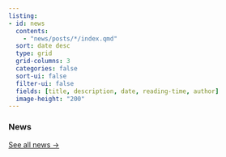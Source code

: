 ```yaml
---
listing:
- id: news
  contents:
    - "news/posts/*/index.qmd"
  sort: date desc
  type: grid
  grid-columns: 3
  categories: false
  sort-ui: false
  filter-ui: false
  fields: [title, description, date, reading-time, author]
  image-height: "200"
---
```


### News

::: {#news}

:::

[See all news &rarr;](news/)


```{=html}
<style>
  /* hide default Quarto grid once JS enhancement is active */
  #listing-news.enhanced-carousel .list.grid.quarto-listing-cols-3 {
    display: none !important;
  }

  /* carousel wrapper */
  #carousel-container {
    width: 100%;
    overflow: hidden;
    position: relative;
  }
  /* focus outline for accessibility */
  #carousel-container:focus {
    outline: 2px solid #007acc;
    outline-offset: 4px;
  }

  /* sliding track */
  #carousel-track {
    display: flex;
    align-items: flex-start;
    transition: transform 0.5s ease;
    will-change: transform;
  }

  /* each slide sizing & height animation */
  #carousel-track > .g-col-1 {
    flex: 0 0 33.3333%;
    padding: 1rem;
    box-sizing: border-box;
    display: block !important;
    transition: height 0.3s ease;
  }

  /* single‑column on mobile */
  @media (max-width: 768px) {
    #carousel-track > .g-col-1 {
      flex: 0 0 100%;
    }
  }

  /* remove default card styling */
  #carousel-track > .g-col-1 .card {
    background: none;
    box-shadow: none;
    border: none;
  }

  /* trim default listing padding */
  .quarto-listing {
    padding-bottom: 0 !important;
  }
</style>

<script>
  // initialize carousel after DOM is ready
  document.addEventListener('DOMContentLoaded', function () {
    const listing = document.getElementById('listing-news');
    if (!listing) return;
    listing.classList.add('enhanced-carousel'); // flag JS enhancement

    const items = Array.from(
      listing.querySelectorAll('.list.grid.quarto-listing-cols-3 > .g-col-1')
    ); // collect slides
    const N = items.length; // total number of slides
    if (!N) return;

    // create carousel wrapper with accessibility roles
    const carouselContainer = document.createElement('div');
    carouselContainer.id = 'carousel-container';
    carouselContainer.setAttribute('role', 'region');
    carouselContainer.setAttribute('aria-live', 'polite');
    carouselContainer.setAttribute('tabindex', '0');

    // create track element
    const carouselTrack = document.createElement('div');
    carouselTrack.id = 'carousel-track';

    items.forEach(i => carouselTrack.appendChild(i)); // move slides into track
    carouselContainer.appendChild(carouselTrack);
    listing.parentNode.insertBefore(carouselContainer, listing.nextSibling); // insert carousel

    // determine items per view (responsive)
    function getItemsPerView() { return window.innerWidth < 768 ? 1 : 3; }
    let itemsPerView = getItemsPerView();
    if (N <= itemsPerView) { // handle few slides
      const h = Math.max(...items.map(i => i.offsetHeight));
      carouselContainer.style.height = h + 'px';
      return;
    }

    let currentIndex = 0;
    let maxIndex = N - itemsPerView;
    let shiftPercent = 100 / itemsPerView;
    const displayDuration = 2000; // slide interval

    // normalize visible slide heights
    function recalcHeight() {
      items.forEach(i => i.style.height = 'auto');
      const vis = items.slice(currentIndex, currentIndex + itemsPerView);
      const h = Math.max(...vis.map(i => i.offsetHeight));
      vis.forEach(i => i.style.height = h + 'px');
      carouselContainer.style.height = h + 'px';
    }

    // move track and adjust heights
    function updateSlide(idx) {
      carouselTrack.style.transform = `translateX(-${idx * shiftPercent}%)`;
      recalcHeight();
    }

    // slide controls
    function nextSlide() {
      currentIndex = currentIndex < maxIndex ? currentIndex + 1 : 0;
      updateSlide(currentIndex);
    }
    function prevSlide() {
      currentIndex = currentIndex > 0 ? currentIndex - 1 : maxIndex;
      updateSlide(currentIndex);
    }

    // initial render
    recalcHeight();
    updateSlide(0);

    // auto-play with pause on hover/focus/visibility
    let intervalId = setInterval(nextSlide, displayDuration);
    ['mouseenter','focusin'].forEach(e =>
      carouselContainer.addEventListener(e, () => clearInterval(intervalId))
    );
    ['mouseleave','focusout'].forEach(e =>
      carouselContainer.addEventListener(e, () => {
        clearInterval(intervalId);
        intervalId = setInterval(nextSlide, displayDuration);
      })
    );
    document.addEventListener('visibilitychange', () => {
      if (document.hidden) clearInterval(intervalId);
      else {
        clearInterval(intervalId);
        intervalId = setInterval(nextSlide, displayDuration);
      }
    });

    // keyboard navigation
    carouselContainer.addEventListener('keydown', e => {
      if (e.key === 'ArrowRight') { nextSlide(); e.preventDefault(); }
      if (e.key === 'ArrowLeft')  { prevSlide(); e.preventDefault(); }
    });

    // debounce on window resize
    let resizeTimeout = null;
    window.addEventListener('resize', () => {
      clearTimeout(resizeTimeout);
      resizeTimeout = setTimeout(() => {
        const v = getItemsPerView();
        if (v !== itemsPerView) {
          itemsPerView = v;
          maxIndex = N - itemsPerView;
          shiftPercent = 100 / itemsPerView;
          currentIndex = Math.min(currentIndex, maxIndex);
        }
        recalcHeight();
        updateSlide(currentIndex);
      }, 150);
    });
  });
</script>
```